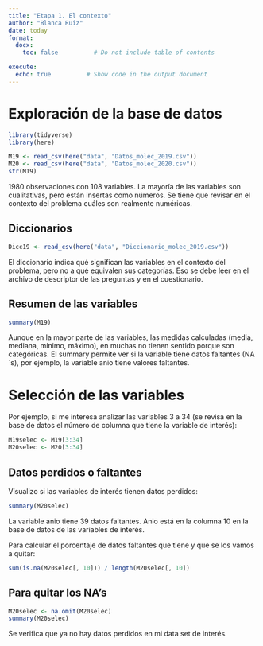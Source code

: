 ```yaml
---
title: "Etapa 1. El contexto"
author: "Blanca Ruiz"
date: today
format:
  docx:
    toc: false          # Do not include table of contents

execute:
  echo: true          # Show code in the output document
---
```



# Exploración de la base de datos

```r
library(tidyverse)
library(here)

M19 <- read_csv(here("data", "Datos_molec_2019.csv"))
M20 <- read_csv(here("data", "Datos_molec_2020.csv"))
str(M19)
```

1980 observaciones con 108 variables. La mayoría de las variables son cualitativas, pero están insertas como números. Se tiene que revisar en el contexto del problema cuáles son realmente numéricas.

## Diccionarios

```r
Dicc19 <- read_csv(here("data", "Diccionario_molec_2019.csv"))
```

El diccionario indica qué significan las variables en el contexto del problema, pero no a qué equivalen sus categorías. Eso se debe leer en el archivo de descriptor de las preguntas y en el cuestionario.

## Resumen de las variables

```r
summary(M19)
```

Aunque en la mayor parte de las variables, las medidas calculadas (media, mediana, mínimo, máximo), en muchas no tienen sentido porque son categóricas. El summary permite ver si la variable tiene datos faltantes (NA´s), por ejemplo, la variable anio tiene valores faltantes.

# Selección de las variables

Por ejemplo, si me interesa analizar las variables 3 a 34 (se revisa en la base de datos el número de columna que tiene la variable de interés):

```r
M19selec <- M19[3:34]
M20selec <- M20[3:34]
```

## Datos perdidos o faltantes

Visualizo si las variables de interés tienen datos perdidos:

```r
summary(M20selec)
```

La variable anio tiene 39 datos faltantes. Anio está en la columna 10 en la base de datos de las variables de interés.

Para calcular el porcentaje de datos faltantes que tiene y que se los vamos a quitar: 

```r
sum(is.na(M20selec[, 10])) / length(M20selec[, 10])
```

## Para quitar los NA's

```r
M20selec <- na.omit(M20selec)
summary(M20selec)
```

Se verifica que ya no hay datos perdidos en mi data set de interés.





